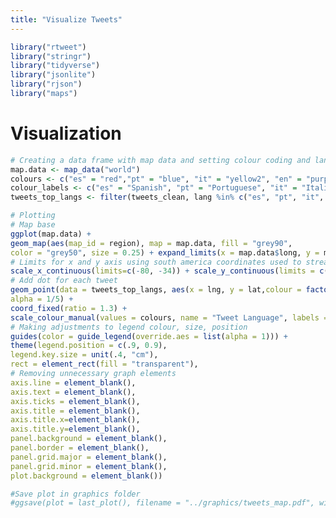 ```yaml
---
title: "Visualize Tweets"
---
```


```r
library("rtweet")
library("stringr")
library("tidyverse")
library("jsonlite")
library("rjson")
library("maps")
```

# Visualization

```r
# Creating a data frame with map data and setting colour coding and languages to highlight
map.data <- map_data("world")
colours <- c("es" = "red","pt" = "blue", "it" = "yellow2", "en" = "purple","tl" = "green")
colour_labels <- c("es" = "Spanish", "pt" = "Portuguese", "it" = "Italian", "tl" = "Tagalog", "en" = "English")
tweets_top_langs <- filter(tweets_clean, lang %in% c("es", "pt", "it", "en", "tl"))

# Plotting
# Map base
ggplot(map.data) + 
geom_map(aes(map_id = region), map = map.data, fill = "grey90", 
color = "grey50", size = 0.25) + expand_limits(x = map.data$long, y = map.data$lat) + 
# Limits for x and y axis using south america coordinates used to stream tweets
scale_x_continuous(limits=c(-80, -34)) + scale_y_continuous(limits = c(-56, 13)) +
# Add dot for each tweet
geom_point(data = tweets_top_langs, aes(x = lng, y = lat,colour = factor(lang)), size = 1,
alpha = 1/5) + 
coord_fixed(ratio = 1.3) +
scale_colour_manual(values = colours, name = "Tweet Language", labels = colour_labels) +
# Making adjustments to legend colour, size, position
guides(color = guide_legend(override.aes = list(alpha = 1))) +
theme(legend.position = c(.9, 0.9),
legend.key.size = unit(.4, "cm"),
rect = element_rect(fill = "transparent"), 
# Removing unnecessary graph elements
axis.line = element_blank(), 
axis.text = element_blank(), 
axis.ticks = element_blank(), 
axis.title = element_blank(),
axis.title.x=element_blank(),
axis.title.y=element_blank(),
panel.background = element_blank(), 
panel.border = element_blank(), 
panel.grid.major = element_blank(), 
panel.grid.minor = element_blank(), 
plot.background = element_blank())

#Save plot in graphics folder
#ggsave(plot = last_plot(), filename = "../graphics/tweets_map.pdf", width = 4.5, height = 7)
```

